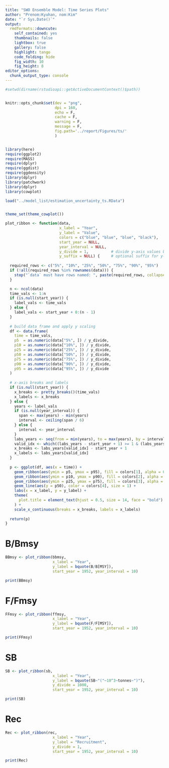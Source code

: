 ```yaml
---
title: "SWO Ensemble Model: Time Series Plots"
author: "Prenom:Kyuhan, nom:Kim"
date: "`r Sys.Date()`"
output:
  rmdformats::downcute:
    self_contained: yes
    thumbnails: false
    lightbox: true
    gallery: false
    highlight: tango
    code_folding: hide
    fig_width: 10
    fig_height: 8
editor_options: 
  chunk_output_type: console
---
```


```r

#setwd(dirname(rstudioapi::getActiveDocumentContext()$path))


knitr::opts_chunk$set(dev = "png",
                      dpi = 160,
                      echo = F,
                      cache = F,
                      warning = F,
                      message = F, 
                      fig.path='../report/Figures/ts/'
                      )


library(here)
require(ggplot2)
require(MASS)
require(dplyr)
require(ggdist)
require(ggdensity)
library(dplyr)
library(patchwork)
library(dplyr)
library(cowplot)

load("../model_list/estimation_uncertainty_ts.RData")


theme_set(theme_cowplot())

plot_ribbon <- function(data,
                        x_label = "Year", 
                        y_label = "Value",
                        colors = c("blue", "blue", "blue", "black"),
                        start_year = NULL,
                        year_interval = NULL,
                        y_divide = 1,          # divide y-axis values by this (e.g., 1000)
                        y_suffix = NULL) {     # optional suffix for y-label (e.g., " (000s)")
  
  required_rows <- c("5%", "10%", "25%", "50%", "75%", "90%", "95%")
  if (!all(required_rows %in% rownames(data))) {
    stop("`data` must have rows named: ", paste(required_rows, collapse = ", "))
  }

  n <- ncol(data)
  time_vals <- 1:n
  if (is.null(start_year)) {
    label_vals <- time_vals
  } else {
    label_vals <- start_year + 0:(n - 1)
  }
  
  # build data frame and apply y scaling
  df <- data.frame(
    time = time_vals,
    p5  = as.numeric(data["5%", ]) / y_divide,
    p10 = as.numeric(data["10%", ]) / y_divide,
    p25 = as.numeric(data["25%", ]) / y_divide,
    p50 = as.numeric(data["50%", ]) / y_divide,
    p75 = as.numeric(data["75%", ]) / y_divide,
    p90 = as.numeric(data["90%", ]) / y_divide,
    p95 = as.numeric(data["95%", ]) / y_divide
  )
  
  # x-axis breaks and labels
  if (is.null(start_year)) {
    x_breaks <- pretty_breaks()(time_vals)
    x_labels <- x_breaks
  } else {
    years <- label_vals
    if (is.null(year_interval)) {
      span <- max(years) - min(years)
      interval <- ceiling(span / 6)
    } else {
      interval <- year_interval
    }
    labs_years <- seq(from = min(years), to = max(years), by = interval)
    valid_idx <- which((labs_years - start_year + 1) >= 1 & (labs_years - start_year + 1) <= n)
    x_breaks <- labs_years[valid_idx] - start_year + 1
    x_labels <- labs_years[valid_idx]
  }
  
  p <- ggplot(df, aes(x = time)) +
    geom_ribbon(aes(ymin = p5, ymax = p95), fill = colors[1], alpha = 0.1) +
    geom_ribbon(aes(ymin = p10, ymax = p90), fill = colors[2], alpha = 0.2) +
    geom_ribbon(aes(ymin = p25, ymax = p75), fill = colors[3], alpha = 0.2) +
    geom_line(aes(y = p50), color = colors[4], size = 1) +
    labs(x = x_label, y = y_label) +
    theme(
      plot.title = element_text(hjust = 0.5, size = 14, face = "bold")
    ) +
    scale_x_continuous(breaks = x_breaks, labels = x_labels)
  
  return(p)
}
```


# B/Bmsy

```r

BBmsy <- plot_ribbon(bbmsy,
                     x_label = "Year",
                     y_label = bquote(B/B[MSY]),
                     start_year = 1952, year_interval = 10)

print(BBmsy)

```



# F/Fmsy

```r

FFmsy <- plot_ribbon(ffmsy,
                     x_label = "Year",
                     y_label = bquote(F/F[MSY]),
                     start_year = 1952, year_interval = 10)

print(FFmsy)

```




# SB

```r

SB <- plot_ribbon(sb,
                     x_label = "Year",
                     y_label = bquote(SB~"("~10^3~tonnes~")"),
                     y_divide = 1000,
                     start_year = 1952, year_interval = 10)

print(SB)

```




# Rec

```r

Rec <- plot_ribbon(rec,
                     x_label = "Year",
                     y_label = "Recruitment", 
                     y_divide = 1,
                     start_year = 1952, year_interval = 10)

print(Rec)

```


